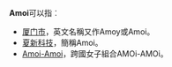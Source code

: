 '''Amoi'''可以指︰

*[[厦门市|厦门市]]，英文名稱又作Amoy或Amoi。
*[[夏新科技|夏新科技]]，簡稱Amoi。
*[[Amoi-Amoi|Amoi-Amoi]]，跨國女子組合AMOi-AMOi。
{{disambig|A|cat=四字拉丁字母缩写消歧义}}
